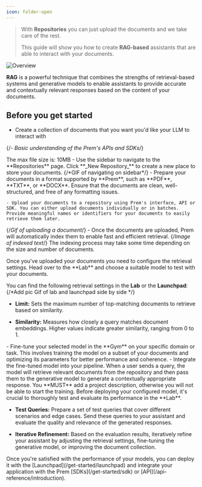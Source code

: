```yaml
---
icon: folder-open
---
```


> With **Repositories** you can just upload the documents and we take care of the rest. 
>
> This guide will show you how to create **RAG-based** assistants that are able to interact with your documents. 

<img
  src="https://static.premai.io/prem-saas-docs/repositories-guide/repositoriesDocumentPage.png"
  alt="Overview"
/>

**RAG** is a powerful technique that combines the strengths of retrieval-based systems and generative models to enable assistants to provide accurate and contextually relevant responses based on the content of your documents.



## Before you get started

- Create a collection of documents that you want you'd like your LLM to interact with


{/*- Basic understanding of the Prem's APIs and SDKs*/}

<Steps>
  <Step title="Create A Repository and Upload Your Documents">
  <Tip>
    The max file size is: 10MB
  </Tip>
    - Use the sidebar to navigate to the **Repositories** page. Click **_New Repository_** to create a new place to store your documents. 
{/*GIF of navigating on sidebar*/}
    - Prepare your documents in a format supported by **Prem**, such as **PDF**, **TXT**, or **DOCX**. Ensure that the documents are clean, well-structured, and free of any formatting issues.

    - Upload your documents to a repository using Prem's interface, API or SDK. You can either upload documents individually or in batches. Provide meaningful names or identifiers for your documents to easily retrieve them later.
{/*Gif of uploading a document*/}
    - Once the documents are uploaded, Prem will automatically index them to enable fast and efficient retrieval. 
    {/*Image of indexed text*/}
    <Warning>
    The indexing process may take some time depending on the size and number of documents.  
    </Warning>
    
  </Step>
  <Step title="Choose a Model and Configure Retrieval Settings">
  Once you've uploaded your documents you need to configure the retrieval settings. Head over to the **Lab** and choose a suitable model to test with your documents.
  
   You can find the following retrieval settings in the **Lab** or the **Launchpad**:
{/*Add pic Gif of lab and launchpad side by side */}
  - **Limit:** Sets the maximum number of top-matching documents to retrieve based on similarity.
  
  - **Similarity:** Measures how closely a query matches document embeddings. Higher values indicate greater similarity, ranging from 0 to 1.
  
  </Step>

  <Step title ="Fine-tune the model with the Gym">
  - Fine-tune your selected model in the **Gym** on your specific domain or task. This involves training the model on a subset of your documents and optimizing its parameters for better performance and coherence.
  - Integrate the fine-tuned model into your pipeline. When a user sends a query, the model will retrieve relevant documents from the repository and then pass them to the generative model to generate a contextually appropriate response.
  <Warning>
    You **MUST** add a project description, otherwise you will not be able to start the training.
  </Warning>
  </Step>
  <Step title = "Testing and Evaluation">
Before deploying your configured model, it's crucial to thoroughly test and evaluate its performance in the **Lab**.

 - **Test Queries:** Prepare a set of test queries that cover different scenarios and edge cases. Send these queries to your assistant and evaluate the quality and relevance of the generated responses.

 - **Iterative Refinement:** Based on the evaluation results, iteratively refine your assistant by adjusting the retrieval settings, fine-tuning the generative model, or improving the document collection.
  </Step>

  <Step title = "Deployment and Integration">
  Once you're satisfied with the performance of your models, you can deploy it with the [Launchpad](/get-started/launchpad) and integrate your application with the Prem [SDKs](/get-started/sdk) or [API](/api-reference/introduction).
  </Step>

</Steps>